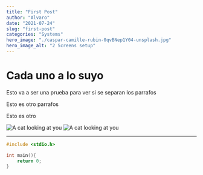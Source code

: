 ```yaml
---
title: "First Post"
author: "Alvaro"
date: "2021-07-24"
slug: "first-post"
categories: "Systems"
hero_image: "./caspar-camille-rubin-0qvBNep1Y04-unsplash.jpg"
hero_image_alt: "2 Screens setup"
---
```


# Cada uno a lo suyo

Esto va a ser una prueba para ver si  se separan  los parrafos

Esto es otro parrafos

Esto es otro

![A cat looking at you](2_3_Tree.png)
![A cat looking at you](https://i.guim.co.uk/img/media/26392d05302e02f7bf4eb143bb84c8097d09144b/446_167_3683_2210/master/3683.jpg?width=465&quality=45&auto=format&fit=max&dpr=2&s=68615bab04be2077a471009ffc236509)

---

~~~c
#include <stdio.h>

int main(){
    return 0;
}
~~~